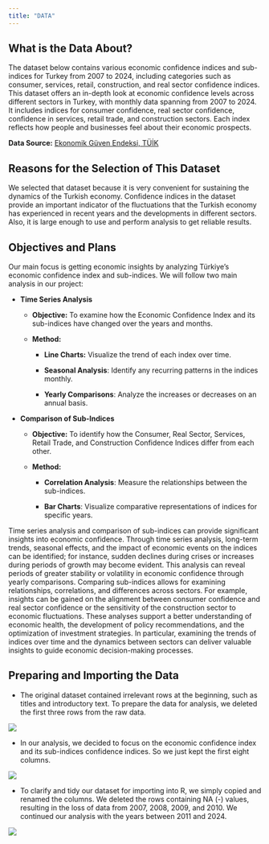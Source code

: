 ```yaml
---
title: "DATA"
---
```


## What is the Data About?

The dataset below contains various economic confidence indices and sub-indices for Turkey from 2007 to 2024, including categories such as consumer, services, retail, construction, and real sector confidence indices. This dataset offers an in-depth look at economic confidence levels across different sectors in Turkey, with monthly data spanning from 2007 to 2024. It includes indices for consumer confidence, real sector confidence, confidence in services, retail trade, and construction sectors. Each index reflects how people and businesses feel about their economic prospects.

**Data Source:** [Ekonomik Güven Endeksi, TÜİK](https://data.tuik.gov.tr/Bulten/Index?p=Ekonomik-Guven-Endeksi-Ekim-2024-53597)

## Reasons for the Selection of This Dataset

We selected that dataset because it is very convenient for sustaining the dynamics of the Turkish economy. Confidence indices in the dataset provide an important indicator of the fluctuations that the Turkish economy has experienced in recent years and the developments in different sectors. Also, it is large enough to use and perform analysis to get reliable results.

## Objectives and Plans

Our main focus is getting economic insights by analyzing Türkiye's economic confidence index and sub-indices. We will follow two main analysis in our project:

-   **Time Series Analysis**

    -   **Objective:** To examine how the Economic Confidence Index and its sub-indices have changed over the years and months.

    -   **Method:**

        -   **Line Charts:** Visualize the trend of each index over time.

        -   **Seasonal Analysis**: Identify any recurring patterns in the indices monthly.

        -   **Yearly Comparisons**: Analyze the increases or decreases on an annual basis.

-   **Comparison of Sub-Indices**

    -   **Objective:** To identify how the Consumer, Real Sector, Services, Retail Trade, and Construction Confidence Indices differ from each other.

    -   **Method:**

        -   **Correlation Analysis**: Measure the relationships between the sub-indices.

        -   **Bar Charts**: Visualize comparative representations of indices for specific years.

Time series analysis and comparison of sub-indices can provide significant insights into economic confidence. Through time series analysis, long-term trends, seasonal effects, and the impact of economic events on the indices can be identified; for instance, sudden declines during crises or increases during periods of growth may become evident. This analysis can reveal periods of greater stability or volatility in economic confidence through yearly comparisons. Comparing sub-indices allows for examining relationships, correlations, and differences across sectors. For example, insights can be gained on the alignment between consumer confidence and real sector confidence or the sensitivity of the construction sector to economic fluctuations. These analyses support a better understanding of economic health, the development of policy recommendations, and the optimization of investment strategies. In particular, examining the trends of indices over time and the dynamics between sectors can deliver valuable insights to guide economic decision-making processes.

## Preparing and Importing the Data

-   The original dataset contained irrelevant rows at the beginning, such as titles and introductory text. To prepare the data for analysis, we deleted the first three rows from the raw data.

![](images/clipboard-1681807496.png)

-   In our analysis, we decided to focus on the economic confidence index and its sub-indices confidence indices. So we just kept the first eight columns.

![](images/clipboard-549082684.png)

-   To clarify and tidy our dataset for importing into R, we simply copied and renamed the columns. We deleted the rows containing NA (-) values, resulting in the loss of data from 2007, 2008, 2009, and 2010. We continued our analysis with the years between 2011 and 2024.

![](images/clipboard-965247238.png)
